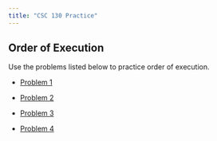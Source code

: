 ```yaml
---
title: "CSC 130 Practice"
---
```



## Order of Execution
Use the problems listed below to practice order of execution.

- [Problem 1](problem1.qmd)

- [Problem 2](problem2.qmd)

- [Problem 3](problem3.qmd)

- [Problem 4](problem4.qmd)

